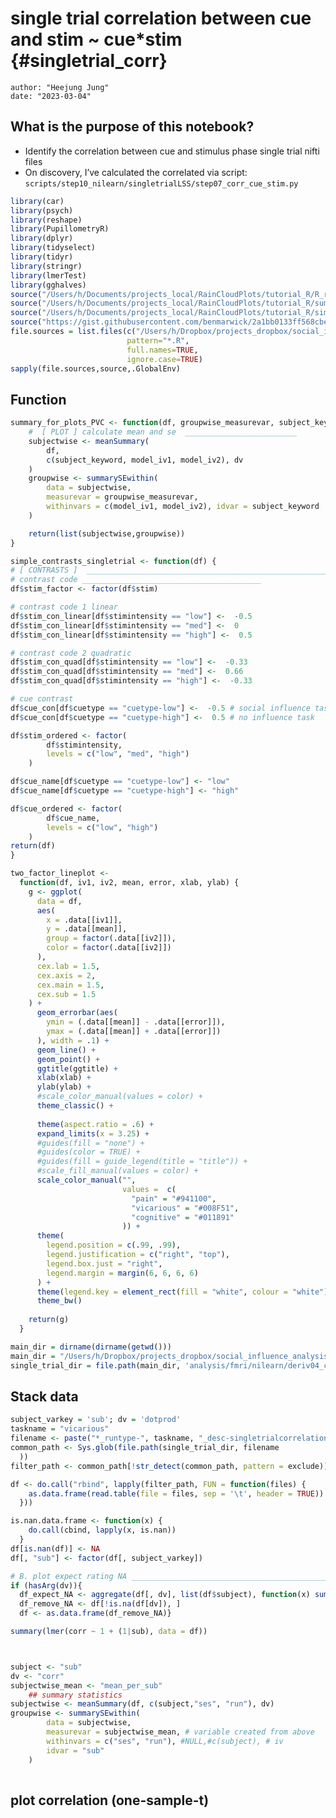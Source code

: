# single trial correlation between cue and stim ~ cue*stim {#singletrial_corr}

```
author: "Heejung Jung"
date: "2023-03-04"
```

## What is the purpose of this notebook? {.unlisted .unnumbered}

* Identify the correlation between cue and stimulus phase single trial nifti files
* On discovery, I've calculated the correlated via script: `scripts/step10_nilearn/singletrialLSS/step07_corr_cue_stim.py`


```r
library(car)
library(psych)
library(reshape)
library(PupillometryR)
library(dplyr)
library(tidyselect)
library(tidyr)
library(stringr)
library(lmerTest)
library(gghalves)
source("/Users/h/Documents/projects_local/RainCloudPlots/tutorial_R/R_rainclouds.R")
source("/Users/h/Documents/projects_local/RainCloudPlots/tutorial_R/summaryse.R")
source("/Users/h/Documents/projects_local/RainCloudPlots/tutorial_R/simulatedata.R")
source("https://gist.githubusercontent.com/benmarwick/2a1bb0133ff568cbe28d/raw/fb53bd97121f7f9ce947837ef1a4c65a73bffb3f/geom_flat_violin.R")
file.sources = list.files(c("/Users/h/Dropbox/projects_dropbox/social_influence_analysis/scripts/step02_R/utils"),
                          pattern="*.R", 
                          full.names=TRUE, 
                          ignore.case=TRUE)
sapply(file.sources,source,.GlobalEnv)
```

## Function {.unlisted .unnumbered}
```r
summary_for_plots_PVC <- function(df, groupwise_measurevar, subject_keyword, model_iv1, model_iv2, dv) {
    #  [ PLOT ] calculate mean and se  _________________________
    subjectwise <- meanSummary(
        df,
        c(subject_keyword, model_iv1, model_iv2), dv
    )
    groupwise <- summarySEwithin(
        data = subjectwise,
        measurevar = groupwise_measurevar,
        withinvars = c(model_iv1, model_iv2), idvar = subject_keyword
    )

    return(list(subjectwise,groupwise))
}
```

```r
simple_contrasts_singletrial <- function(df) {
# [ CONTRASTS ]  ________________________________________________________________________________ # nolint
# contrast code ________________________________________
df$stim_factor <- factor(df$stim)

# contrast code 1 linear
df$stim_con_linear[df$stimintensity == "low"] <-  -0.5
df$stim_con_linear[df$stimintensity == "med"] <-  0
df$stim_con_linear[df$stimintensity == "high"] <-  0.5

# contrast code 2 quadratic
df$stim_con_quad[df$stimintensity == "low"] <-  -0.33
df$stim_con_quad[df$stimintensity == "med"] <-  0.66
df$stim_con_quad[df$stimintensity == "high"] <-  -0.33

# cue contrast
df$cue_con[df$cuetype == "cuetype-low"] <-  -0.5 # social influence task
df$cue_con[df$cuetype == "cuetype-high"] <-  0.5 # no influence task

df$stim_ordered <- factor(
        df$stimintensity,
        levels = c("low", "med", "high")
    )

df$cue_name[df$cuetype == "cuetype-low"] <- "low"
df$cue_name[df$cuetype == "cuetype-high"] <- "high"

df$cue_ordered <- factor(
        df$cue_name,
        levels = c("low", "high")
    )
return(df)
}
```

```r
two_factor_lineplot <-
  function(df, iv1, iv2, mean, error, xlab, ylab) {
    g <- ggplot(
      data = df,
      aes(
        x = .data[[iv1]],
        y = .data[[mean]],
        group = factor(.data[[iv2]]),
        color = factor(.data[[iv2]])
      ),
      cex.lab = 1.5,
      cex.axis = 2,
      cex.main = 1.5,
      cex.sub = 1.5
    ) +
      geom_errorbar(aes(
        ymin = (.data[[mean]] - .data[[error]]),
        ymax = (.data[[mean]] + .data[[error]])
      ), width = .1) +
      geom_line() +
      geom_point() +
      ggtitle(ggtitle) +
      xlab(xlab) +
      ylab(ylab) +
      #scale_color_manual(values = color) +
      theme_classic() +
      
      theme(aspect.ratio = .6) +
      expand_limits(x = 3.25) +
      #guides(fill = "none") +
      #guides(color = TRUE) +
      #guides(fill = guide_legend(title = "title")) +
      #scale_fill_manual(values = color) +
      scale_color_manual("",
                         values =  c(
                           "pain" = "#941100",
                           "vicarious" = "#008F51",
                           "cognitive" = "#011891"
                         )) +
      theme(
        legend.position = c(.99, .99),
        legend.justification = c("right", "top"),
        legend.box.just = "right",
        legend.margin = margin(6, 6, 6, 6)
      ) +
      theme(legend.key = element_rect(fill = "white", colour = "white")) +
      theme_bw()
    
    return(g)
  }
```

```r
main_dir = dirname(dirname(getwd()))
main_dir = "/Users/h/Dropbox/projects_dropbox/social_influence_analysis"
single_trial_dir = file.path(main_dir, 'analysis/fmri/nilearn/deriv04_corrcuestim')
```

## Stack data
```r
subject_varkey = 'sub'; dv = 'dotprod'
taskname = "vicarious"
filename <- paste("*_runtype-", taskname, "_desc-singletrialcorrelation_x-cue_y-stim.tsv", sep = "")
common_path <- Sys.glob(file.path(single_trial_dir, filename
  ))
filter_path <- common_path[!str_detect(common_path, pattern = exclude)]

df <- do.call("rbind", lapply(filter_path, FUN = function(files) {
    as.data.frame(read.table(file = files, sep = '\t', header = TRUE))
  }))

is.nan.data.frame <- function(x) {
    do.call(cbind, lapply(x, is.nan))
  }
df[is.nan(df)] <- NA
df[, "sub"] <- factor(df[, subject_varkey])

# B. plot expect rating NA ___________________________________________________
if (hasArg(dv)){
  df_expect_NA <- aggregate(df[, dv], list(df$subject), function(x) sum(is.na(x)))
  df_remove_NA <- df[!is.na(df[dv]), ]
  df <- as.data.frame(df_remove_NA)}

summary(lmer(corr ~ 1 + (1|sub), data = df))



subject <- "sub"
dv <- "corr"
subjectwise_mean <- "mean_per_sub"
    ## summary statistics
subjectwise <- meanSummary(df, c(subject,"ses", "run"), dv)
groupwise <- summarySEwithin(
        data = subjectwise,
        measurevar = subjectwise_mean, # variable created from above
        withinvars = c("ses", "run"), #NULL,#c(subject), # iv
        idvar = "sub"
    )
    
```

## plot correlation (one-sample-t)



